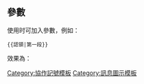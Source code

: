 ==參數==
使用时可加入參數，例如：
 <nowiki>{{認領|第一段}}</nowiki>
效果為：{{認領|第一段}}

{{協作記號doc}}
<includeonly>
[[Category:協作記號模板]]
[[Category:訊息圖示模板]]
</includeonly>